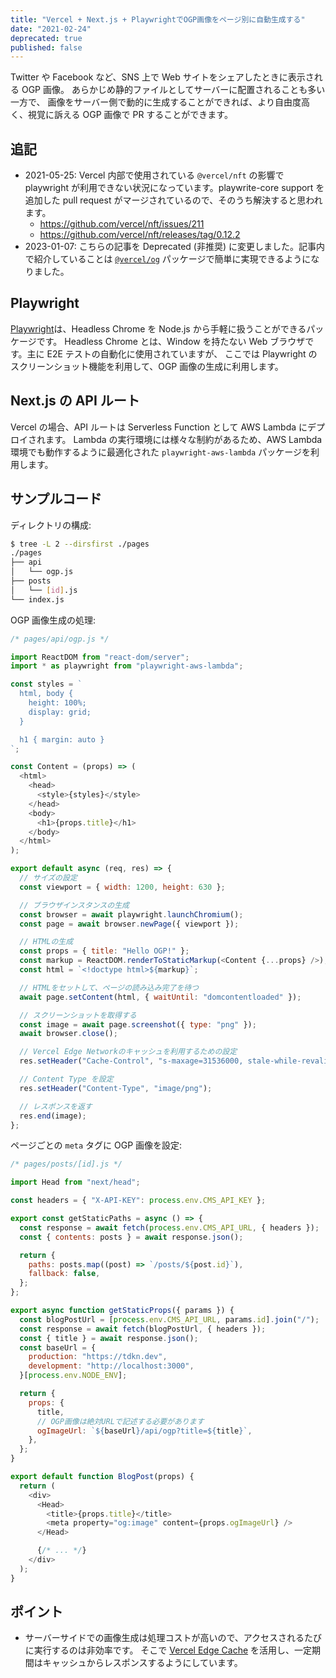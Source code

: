 ```yaml
---
title: "Vercel + Next.js + PlaywrightでOGP画像をページ別に自動生成する"
date: "2021-02-24"
deprecated: true
published: false
---
```


Twitter や Facebook など、SNS 上で Web サイトをシェアしたときに表示される OGP 画像。
あらかじめ静的ファイルとしてサーバーに配置されることも多い一方で、
画像をサーバー側で動的に生成することができれば、より自由度高く、視覚に訴える OGP 画像で PR することができます。

## 追記

- 2021-05-25: Vercel 内部で使用されている `@vercel/nft` の影響で playwright が利用できない状況になっています。playwrite-core support を追加した pull request がマージされているので、そのうち解決すると思われます。
  - https://github.com/vercel/nft/issues/211
  - https://github.com/vercel/nft/releases/tag/0.12.2
- 2023-01-07: こちらの記事を Deprecated (非推奨) に変更しました。記事内で紹介していることは [`@vercel/og`](https://www.npmjs.com/package/@vercel/og) パッケージで簡単に実現できるようになりました。

## Playwright

[Playwright](https://playwright.dev/)は、Headless Chrome を Node.js から手軽に扱うことができるパッケージです。
Headless Chrome とは、Window を持たない Web ブラウザです。主に E2E テストの自動化に使用されていますが、
ここでは Playwright のスクリーンショット機能を利用して、OGP 画像の生成に利用します。

## Next.js の API ルート

Vercel の場合、API ルートは Serverless Function として AWS Lambda にデプロイされます。
Lambda の実行環境には様々な制約があるため、AWS Lambda 環境でも動作するように最適化された `playwright-aws-lambda` パッケージを利用します。

## サンプルコード

ディレクトリの構成:

```bash
$ tree -L 2 --dirsfirst ./pages
./pages
├── api
│   └── ogp.js
├── posts
│   └── [id].js
└── index.js
```

OGP 画像生成の処理:

```js
/* pages/api/ogp.js */

import ReactDOM from "react-dom/server";
import * as playwright from "playwright-aws-lambda";

const styles = `
  html, body {
    height: 100%;
    display: grid;
  }

  h1 { margin: auto }
`;

const Content = (props) => (
  <html>
    <head>
      <style>{styles}</style>
    </head>
    <body>
      <h1>{props.title}</h1>
    </body>
  </html>
);

export default async (req, res) => {
  // サイズの設定
  const viewport = { width: 1200, height: 630 };

  // ブラウザインスタンスの生成
  const browser = await playwright.launchChromium();
  const page = await browser.newPage({ viewport });

  // HTMLの生成
  const props = { title: "Hello OGP!" };
  const markup = ReactDOM.renderToStaticMarkup(<Content {...props} />);
  const html = `<!doctype html>${markup}`;

  // HTMLをセットして、ページの読み込み完了を待つ
  await page.setContent(html, { waitUntil: "domcontentloaded" });

  // スクリーンショットを取得する
  const image = await page.screenshot({ type: "png" });
  await browser.close();

  // Vercel Edge Networkのキャッシュを利用するための設定
  res.setHeader("Cache-Control", "s-maxage=31536000, stale-while-revalidate");

  // Content Type を設定
  res.setHeader("Content-Type", "image/png");

  // レスポンスを返す
  res.end(image);
};
```

ページごとの `meta` タグに OGP 画像を設定:

```js
/* pages/posts/[id].js */

import Head from "next/head";

const headers = { "X-API-KEY": process.env.CMS_API_KEY };

export const getStaticPaths = async () => {
  const response = await fetch(process.env.CMS_API_URL, { headers });
  const { contents: posts } = await response.json();

  return {
    paths: posts.map((post) => `/posts/${post.id}`),
    fallback: false,
  };
};

export async function getStaticProps({ params }) {
  const blogPostUrl = [process.env.CMS_API_URL, params.id].join("/");
  const response = await fetch(blogPostUrl, { headers });
  const { title } = await response.json();
  const baseUrl = {
    production: "https://tdkn.dev",
    development: "http://localhost:3000",
  }[process.env.NODE_ENV];

  return {
    props: {
      title,
      // OGP画像は絶対URLで記述する必要があります
      ogImageUrl: `${baseUrl}/api/ogp?title=${title}`,
    },
  };
}

export default function BlogPost(props) {
  return (
    <div>
      <Head>
        <title>{props.title}</title>
        <meta property="og:image" content={props.ogImageUrl} />
      </Head>

      {/* ... */}
    </div>
  );
}
```

## ポイント

- サーバーサイドでの画像生成は処理コストが高いので、アクセスされるたびに実行するのは非効率です。
  そこで [Vercel Edge Cache](https://vercel.com/docs/edge-network/caching) を活用し、一定期間はキャッシュからレスポンスするようにしています。
